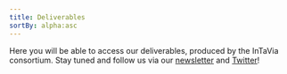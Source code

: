 ```yaml
---
title: Deliverables
sortBy: alpha:asc
---
```

Here you will be able to access our deliverables, produced by the InTaVia consortium. Stay tuned and follow us via our [newsletter](https://intavia.eu/subscribe/) and [Twitter](https://twitter.com/projectintavia)!
